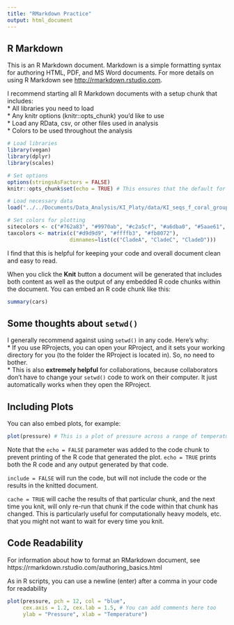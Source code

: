 ```yaml
---
title: "RMarkdown Practice"
output: html_document
---
```


## R Markdown
  
This is an R Markdown document. Markdown is a simple formatting syntax for authoring HTML, PDF, and MS Word documents. For more details on using R Markdown see <http://rmarkdown.rstudio.com>.  
  
I recommend starting all R Markdown documents with a setup chunk that includes:  
* All libraries you need to load  
* Any knitr options (knitr::opts_chunk) you'd like to use  
* Load any RData, csv, or other files used in analysis  
* Colors to be used throughout the analysis   

```r
# Load libraries
library(vegan)
library(dplyr)
library(scales)

# Set options
options(stringsAsFactors = FALSE)
knitr::opts_chunk$set(echo = TRUE) # This ensures that the default for all chunks is to print both the code and the results (more on that below)

# Load necessary data
load("../../Documents/Data_Analysis/KI_Platy/data/KI_seqs_f_coral_grouped.RData")

# Set colors for plotting
sitecolors <- c("#762a83", "#9970ab", "#c2a5cf", "#a6dba0", "#5aae61", "#1b7837")
taxcolors <- matrix(c("#d9d9d9", "#ffffb3", "#fb8072"),
                    dimnames=list(c("CladeA", "CladeC", "CladeD")))
```
  
I find that this is helpful for keeping your code and overall document clean and easy to read.  
  
  
When you click the **Knit** button a document will be generated that includes both content as well as the output of any embedded R code chunks within the document. You can embed an R code chunk like this:
```r
summary(cars)
```
  
## Some thoughts about `setwd()`  
I generally recommend against using `setwd()` in any code. Here's why:  
* If you use RProjects, you can open your RProject, and it sets your working directory for you (to the folder the RProject is located in). So, no need to bother.  
* This is also **extremely helpful** for collaborations, because collaborators don't have to change your `setwd()` code to work on their computer. It just automatically works when they open the RProject.  
  
  
## Including Plots
  
You can also embed plots, for example:

```r
plot(pressure) # This is a plot of pressure across a range of temperatures
```
  
Note that the `echo = FALSE` parameter was added to the code chunk to prevent printing of the R code that generated the plot. `echo = TRUE` prints both the R code and any output generated by that code.  
  
`include = FALSE` will run the code, but will not include the code or the results in the knitted document.  

`cache = TRUE` will cache the results of that particular chunk, and the next time you knit, will only re-run that chunk if the code within that chunk has changed. This is particularly useful for computationally heavy models, etc. that you might not want to wait for every time you knit.  
  
## Code Readability
For information about how to format an RMarkdown document, see https://rmarkdown.rstudio.com/authoring_basics.html  
  
As in R scripts, you can use a newline (enter) after a comma in your code for readability
```r
plot(pressure, pch = 12, col = "blue", 
     cex.axis = 1.2, cex.lab = 1.5, # You can add comments here too
     ylab = "Pressure", xlab = "Temperature")
```

